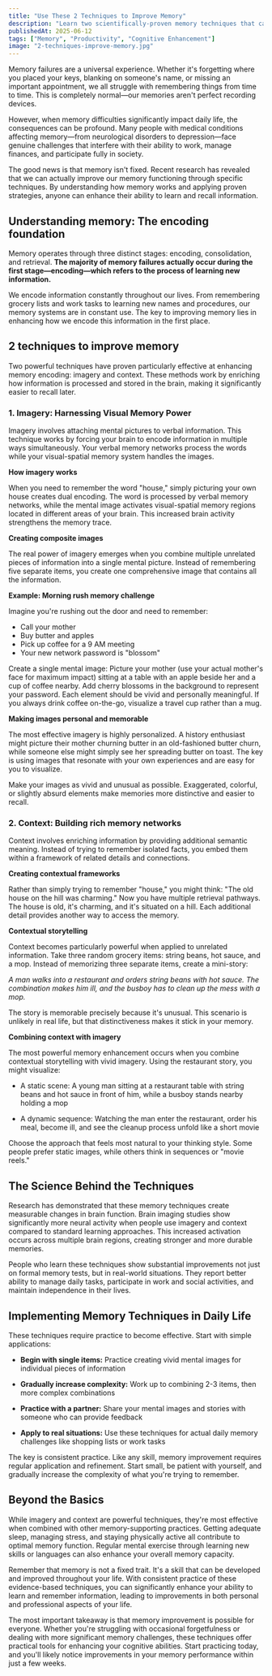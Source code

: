 ```yaml
---
title: "Use These 2 Techniques to Improve Memory"
description: "Learn two scientifically-proven memory techniques that can dramatically improve your ability to remember information. Discover how imagery and context methods work and get practical examples you can use immediately."
publishedAt: 2025-06-12
tags: ["Memory", "Productivity", "Cognitive Enhancement"]
image: "2-techniques-improve-memory.jpg"
---
```



<BlogPageLayout frontmatter={frontmatter}>

Memory failures are a universal experience. Whether it's forgetting where you placed your keys, blanking on someone's name, or missing an important appointment, we all struggle with remembering things from time to time. This is completely normal—our memories aren't perfect recording devices.

However, when memory difficulties significantly impact daily life, the consequences can be profound. Many people with medical conditions affecting memory—from neurological disorders to depression—face genuine challenges that interfere with their ability to work, manage finances, and participate fully in society.

The good news is that memory isn't fixed. Recent research has revealed that we can actually improve our memory functioning through specific techniques. By understanding how memory works and applying proven strategies, anyone can enhance their ability to learn and recall information.

## Understanding memory: The encoding foundation

Memory operates through three distinct stages: encoding, consolidation, and retrieval. **The majority of memory failures actually occur during the first stage—encoding—which refers to the process of learning new information.**

We encode information constantly throughout our lives. From remembering grocery lists and work tasks to learning new names and procedures, our memory systems are in constant use. The key to improving memory lies in enhancing how we encode this information in the first place.

## 2 techniques to improve memory

Two powerful techniques have proven particularly effective at enhancing memory encoding: imagery and context. These methods work by enriching how information is processed and stored in the brain, making it significantly easier to recall later.

### 1. Imagery: Harnessing Visual Memory Power

Imagery involves attaching mental pictures to verbal information. This technique works by forcing your brain to encode information in multiple ways simultaneously. Your verbal memory networks process the words while your visual-spatial memory system handles the images.

**How imagery works**

When you need to remember the word "house," simply picturing your own house creates dual encoding. The word is processed by verbal memory networks, while the mental image activates visual-spatial memory regions located in different areas of your brain. This increased brain activity strengthens the memory trace.

**Creating composite images**

The real power of imagery emerges when you combine multiple unrelated pieces of information into a single mental picture. Instead of remembering five separate items, you create one comprehensive image that contains all the information.

**Example: Morning rush memory challenge**

Imagine you're rushing out the door and need to remember:

- Call your mother
- Buy butter and apples
- Pick up coffee for a 9 AM meeting
- Your new network password is "blossom"

Create a single mental image: Picture your mother (use your actual mother's face for maximum impact) sitting at a table with an apple beside her and a cup of coffee nearby. Add cherry blossoms in the background to represent your password. Each element should be vivid and personally meaningful. If you always drink coffee on-the-go, visualize a travel cup rather than a mug.

**Making images personal and memorable**

The most effective imagery is highly personalized. A history enthusiast might picture their mother churning butter in an old-fashioned butter churn, while someone else might simply see her spreading butter on toast. The key is using images that resonate with your own experiences and are easy for you to visualize.

Make your images as vivid and unusual as possible. Exaggerated, colorful, or slightly absurd elements make memories more distinctive and easier to recall.

### 2. Context: Building rich memory networks

Context involves enriching information by providing additional semantic meaning. Instead of trying to remember isolated facts, you embed them within a framework of related details and connections.

**Creating contextual frameworks**

Rather than simply trying to remember "house," you might think: "The old house on the hill was charming." Now you have multiple retrieval pathways. The house is old, it's charming, and it's situated on a hill. Each additional detail provides another way to access the memory.

**Contextual storytelling**

Context becomes particularly powerful when applied to unrelated information. Take three random grocery items: string beans, hot sauce, and a mop. Instead of memorizing three separate items, create a mini-story:

_A man walks into a restaurant and orders string beans with hot sauce. The combination makes him ill, and the busboy has to clean up the mess with a mop._

The story is memorable precisely because it's unusual. This scenario is unlikely in real life, but that distinctiveness makes it stick in your memory.

**Combining context with imagery**

The most powerful memory enhancement occurs when you combine contextual storytelling with vivid imagery. Using the restaurant story, you might visualize:

- A static scene: A young man sitting at a restaurant table with string beans and hot sauce in front of him, while a busboy stands nearby holding a mop

- A dynamic sequence: Watching the man enter the restaurant, order his meal, become ill, and see the cleanup process unfold like a short movie

Choose the approach that feels most natural to your thinking style. Some people prefer static images, while others think in sequences or "movie reels."

## The Science Behind the Techniques

Research has demonstrated that these memory techniques create measurable changes in brain function. Brain imaging studies show significantly more neural activity when people use imagery and context compared to standard learning approaches. This increased activation occurs across multiple brain regions, creating stronger and more durable memories.

People who learn these techniques show substantial improvements not just on formal memory tests, but in real-world situations. They report better ability to manage daily tasks, participate in work and social activities, and maintain independence in their lives.

## Implementing Memory Techniques in Daily Life

These techniques require practice to become effective. Start with simple applications:

- **Begin with single items:** Practice creating vivid mental images for individual pieces of information

- **Gradually increase complexity:** Work up to combining 2-3 items, then more complex combinations

- **Practice with a partner:** Share your mental images and stories with someone who can provide feedback

- **Apply to real situations:** Use these techniques for actual daily memory challenges like shopping lists or work tasks

The key is consistent practice. Like any skill, memory improvement requires regular application and refinement. Start small, be patient with yourself, and gradually increase the complexity of what you're trying to remember.

## Beyond the Basics

While imagery and context are powerful techniques, they're most effective when combined with other memory-supporting practices. Getting adequate sleep, managing stress, and staying physically active all contribute to optimal memory function. Regular mental exercise through learning new skills or languages can also enhance your overall memory capacity.

Remember that memory is not a fixed trait. It's a skill that can be developed and improved throughout your life. With consistent practice of these evidence-based techniques, you can significantly enhance your ability to learn and remember information, leading to improvements in both personal and professional aspects of your life.

The most important takeaway is that memory improvement is possible for everyone. Whether you're struggling with occasional forgetfulness or dealing with more significant memory challenges, these techniques offer practical tools for enhancing your cognitive abilities. Start practicing today, and you'll likely notice improvements in your memory performance within just a few weeks.

</BlogPageLayout>
